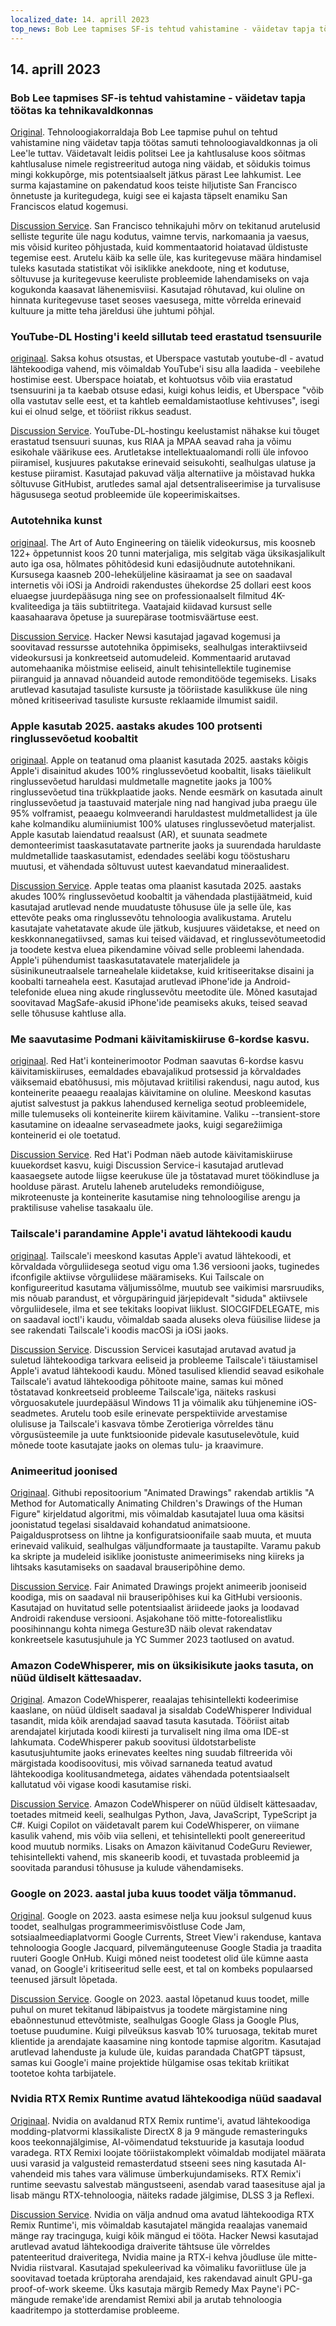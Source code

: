 ```yaml
---
localized_date: 14. aprill 2023
top_news: Bob Lee tapmises SF-is tehtud vahistamine - väidetav tapja töötas ka tehnikavaldkonnas
---
```




## 14. aprill 2023

### Bob Lee tapmises SF-is tehtud vahistamine - väidetav tapja töötas ka tehnikavaldkonnas

[Original](https://missionlocal.org/2023/04/bob-lee-killing-arrest-made-san-francisco/).
Tehnoloogiakorraldaja Bob Lee tapmise puhul on tehtud vahistamine ning väidetav tapja töötas samuti tehnoloogiavaldkonnas ja oli Lee'le tuttav. Väidetavalt leidis politsei Lee ja kahtlusaluse koos sõitmas kahtlusaluse nimele registreeritud autoga ning väidab, et sõidukis toimus mingi kokkupõrge, mis potentsiaalselt jätkus pärast Lee lahkumist. Lee surma kajastamine on pakendatud koos teiste hiljutiste San Francisco õnnetuste ja kuritegudega, kuigi see ei kajasta täpselt enamiku San Franciscos elatud kogemusi.

[Discussion Service](http://news.ycombinator.com/item?id=35555525).
San Francisco tehnikajuhi mõrv on tekitanud arutelusid selliste tegurite üle nagu kodutus, vaimne tervis, narkomaania ja vaesus, mis võisid kuriteo põhjustada, kuid kommentaatorid hoiatavad üldistuste tegemise eest. Arutelu käib ka selle üle, kas kuritegevuse määra hindamisel tuleks kasutada statistikat või isiklikke anekdoote, ning et kodutuse, sõltuvuse ja kuritegevuse keeruliste probleemide lahendamiseks on vaja kogukonda kaasavat lähenemisviisi. Kasutajad rõhutavad, kui oluline on hinnata kuritegevuse taset seoses vaesusega, mitte võrrelda erinevaid kultuure ja mitte teha järeldusi ühe juhtumi põhjal.

### YouTube-DL Hosting'i keeld sillutab teed erastatud tsensuurile

[originaal](https://torrentfreak.com/youtube-dl-hosting-ban-paves-the-way-to-privatized-censorship-230411/).
Saksa kohus otsustas, et Uberspace vastutab youtube-dl - avatud lähtekoodiga vahend, mis võimaldab YouTube'i sisu alla laadida - veebilehe hostimise eest. Uberspace hoiatab, et kohtuotsus võib viia erastatud tsensuurini ja ta kaebab otsuse edasi, kuigi kohus leidis, et Uberspace "võib olla vastutav selle eest, et ta kahtleb eemaldamistaotluse kehtivuses", isegi kui ei olnud selge, et tööriist rikkus seadust.

[Discussion Service](http://news.ycombinator.com/item?id=35553337).
YouTube-DL-hostingu keelustamist nähakse kui tõuget erastatud tsensuuri suunas, kus RIAA ja MPAA seavad raha ja võimu esikohale väärikuse ees. Arutletakse intellektuaalomandi rolli üle infovoo piiramisel, kusjuures pakutakse erinevaid seisukohti, sealhulgas ulatuse ja kestuse piiramist. Kasutajad pakuvad välja alternatiive ja mõistavad hukka sõltuvuse GitHubist, arutledes samal ajal detsentraliseerimise ja turvalisuse hägususega seotud probleemide üle kopeerimiskaitses.

### Autotehnika kunst

[originaal](https://www.howacarworks.com/video-course).
The Art of Auto Engineering on täielik videokursus, mis koosneb 122+ õppetunnist koos 20 tunni materjaliga, mis selgitab väga üksikasjalikult auto iga osa, hõlmates põhitõdesid kuni edasijõudnute autotehnikani. Kursusega kaasneb 200-leheküljeline käsiraamat ja see on saadaval internetis või iOSi ja Androidi rakendustes ühekordse 25 dollari eest koos eluaegse juurdepääsuga ning see on professionaalselt filmitud 4K-kvaliteediga ja täis subtiitritega. Vaatajaid kiidavad kursust selle kaasahaarava õpetuse ja suurepärase tootmisväärtuse eest.

[Discussion Service](http://news.ycombinator.com/item?id=35552393).
Hacker Newsi kasutajad jagavad kogemusi ja soovitavad ressursse autotehnika õppimiseks, sealhulgas interaktiivseid videokursusi ja konkreetseid automudeleid. Kommentaarid arutavad automehaanika mõistmise eeliseid, ainult tehisintellektile tuginemise piiranguid ja annavad nõuandeid autode remonditööde tegemiseks. Lisaks arutlevad kasutajad tasuliste kursuste ja tööriistade kasulikkuse üle ning mõned kritiseerivad tasuliste kursuste reklaamide ilmumist saidil.

### Apple kasutab 2025. aastaks akudes 100 protsenti ringlussevõetud koobaltit

[originaal](https://www.apple.com/newsroom/2023/04/apple-will-use-100-percent-recycled-cobalt-in-batteries-by-2025/).
Apple on teatanud oma plaanist kasutada 2025. aastaks kõigis Apple'i disainitud akudes 100% ringlussevõetud koobaltit, lisaks täielikult ringlussevõetud haruldasi muldmetalle magnetite jaoks ja 100% ringlussevõetud tina trükkplaatide jaoks. Nende eesmärk on kasutada ainult ringlussevõetud ja taastuvaid materjale ning nad hangivad juba praegu üle 95% volframist, peaaegu kolmveerandi haruldastest muldmetallidest ja üle kahe kolmandiku alumiiniumist 100% ulatuses ringlussevõetud materjalist. Apple kasutab laiendatud reaalsust (AR), et suunata seadmete demonteerimist taaskasutatavate partnerite jaoks ja suurendada haruldaste muldmetallide taaskasutamist, edendades seeläbi kogu tööstusharu muutusi, et vähendada sõltuvust uutest kaevandatud mineraalidest.

[Discussion Service](http://news.ycombinator.com/item?id=35554270).
Apple teatas oma plaanist kasutada 2025. aastaks akudes 100% ringlussevõetud koobaltit ja vähendada plastijäätmeid, kuid kasutajad arutlevad nende muudatuste tõhususe üle ja selle üle, kas ettevõte peaks oma ringlussevõtu tehnoloogia avalikustama. Arutelu kasutajate vahetatavate akude üle jätkub, kusjuures väidetakse, et need on keskkonnanegatiivsed, samas kui teised väidavad, et ringlussevõtumeetodid ja toodete kestva eluea pikendamine võivad selle probleemi lahendada. Apple'i pühendumist taaskasutatavatele materjalidele ja süsinikuneutraalsele tarneahelale kiidetakse, kuid kritiseeritakse disaini ja koobalti tarneahela eest. Kasutajad arutlevad iPhone'ide ja Android-telefonide eluea ning akude ringlussevõtu meetodite üle. Mõned kasutajad soovitavad MagSafe-akusid iPhone'ide peamiseks akuks, teised seavad selle tõhususe kahtluse alla.

### Me saavutasime Podmani käivitamiskiiruse 6-kordse kasvu.

[originaal](https://www.redhat.com/sysadmin/speed-containers-podman-raspberry-pi).
Red Hat'i konteinerimootor Podman saavutas 6-kordse kasvu käivitamiskiiruses, eemaldades ebavajalikud protsessid ja kõrvaldades väiksemaid ebatõhususi, mis mõjutavad kriitilisi rakendusi, nagu autod, kus konteinerite peaaegu reaalajas käivitamine on oluline. Meeskond kasutas ajutist salvestust ja pakkus lahendused kerneliga seotud probleemidele, mille tulemuseks oli konteinerite kiirem käivitamine. Valiku --transient-store kasutamine on ideaalne servaseadmete jaoks, kuigi segarežiimiga konteinerid ei ole toetatud.

[Discussion Service](http://news.ycombinator.com/item?id=35551830).
Red Hat'i Podman näeb autode käivitamiskiiruse kuuekordset kasvu, kuigi Discussion Service-i kasutajad arutlevad kaasaegsete autode liigse keerukuse üle ja tõstatavad muret töökindluse ja hoolduse pärast. Arutelu laheneb aruteludeks remondiõiguse, mikroteenuste ja konteinerite kasutamise ning tehnoloogilise arengu ja praktilisuse vahelise tasakaalu üle.

### Tailscale'i parandamine Apple'i avatud lähtekoodi kaudu

[originaal](https://tailscale.dev/blog/darwin-spelunking).
Tailscale'i meeskond kasutas Apple'i avatud lähtekoodi, et kõrvaldada võrguliidesega seotud vigu oma 1.36 versiooni jaoks, tuginedes ifconfigile aktiivse võrguliidese määramiseks. Kui Tailscale on konfigureeritud kasutama väljumissõlme, muutub see vaikimisi marsruudiks, mis nõuab parandust, et võrgupäringuid järjepidevalt "siduda" aktiivsele võrguliidesele, ilma et see tekitaks loopivat liiklust. SIOCGIFDELEGATE, mis on saadaval ioctl'i kaudu, võimaldab saada aluseks oleva füüsilise liidese ja see rakendati Tailscale'i koodis macOSi ja iOSi jaoks.

[Discussion Service](http://news.ycombinator.com/item?id=35559124).
Discussion Servicei kasutajad arutavad avatud ja suletud lähtekoodiga tarkvara eeliseid ja probleeme Tailscale'i täiustamisel Apple'i avatud lähtekoodi kaudu. Mõned tasulised kliendid seavad esikohale Tailscale'i avatud lähtekoodiga põhitoote maine, samas kui mõned tõstatavad konkreetseid probleeme Tailscale'iga, näiteks raskusi võrguosakutele juurdepääsul Windows 11 ja võimalik aku tühjenemine iOS-seadmetes. Arutelu toob esile erinevate perspektiivide arvestamise olulisuse ja Tailscale'i kasvava tõmbe Zerotieriga võrreldes tänu võrgusüsteemile ja uute funktsioonide pidevale kasutuselevõtule, kuid mõnede toote kasutajate jaoks on olemas tulu- ja kraavimure.

### Animeeritud joonised

[Originaal](https://fairanimateddrawings.com/site/home).
Githubi repositoorium "Animated Drawings" rakendab artiklis "A Method for Automatically Animating Children's Drawings of the Human Figure" kirjeldatud algoritmi, mis võimaldab kasutajatel luua oma käsitsi joonistatud tegelasi sisaldavaid kohandatud animatsioone. Paigaldusprotsess on lihtne ja konfiguratsioonifaile saab muuta, et muuta erinevaid valikuid, sealhulgas väljundformaate ja taustapilte. Varamu pakub ka skripte ja mudeleid isiklike joonistuste animeerimiseks ning kiireks ja lihtsaks kasutamiseks on saadaval brauseripõhine demo.

[Discussion Service](http://news.ycombinator.com/item?id=35561203).
Fair Animated Drawings projekt animeerib jooniseid koodiga, mis on saadaval nii brauseripõhises kui ka GitHubi versioonis. Kasutajad on huvitatud selle potentsiaalist äriideede jaoks ja loodavad Androidi rakenduse versiooni. Asjakohane töö mitte-fotorealistliku poosihinnangu kohta nimega Gesture3D näib olevat rakendatav konkreetsele kasutusjuhule ja YC Summer 2023 taotlused on avatud.

### Amazon CodeWhisperer, mis on üksikisikute jaoks tasuta, on nüüd üldiselt kättesaadav.

[Original](https://aws.amazon.com/blogs/aws/amazon-codewhisperer-free-for-individual-use-is-now-generally-available/).
Amazon CodeWhisperer, reaalajas tehisintellekti kodeerimise kaaslane, on nüüd üldiselt saadaval ja sisaldab CodeWhisperer Individual tasandit, mida kõik arendajad saavad tasuta kasutada. Tööriist aitab arendajatel kirjutada koodi kiiresti ja turvaliselt ning ilma oma IDE-st lahkumata. CodeWhisperer pakub soovitusi üldotstarbeliste kasutusjuhtumite jaoks erinevates keeltes ning suudab filtreerida või märgistada koodisoovitusi, mis võivad sarnaneda teatud avatud lähtekoodiga koolitusandmetega, aidates vähendada potentsiaalselt kallutatud või vigase koodi kasutamise riski.

[Discussion Service](http://news.ycombinator.com/item?id=35554460).
Amazon CodeWhisperer on nüüd üldiselt kättesaadav, toetades mitmeid keeli, sealhulgas Python, Java, JavaScript, TypeScript ja C#. Kuigi Copilot on väidetavalt parem kui CodeWhisperer, on viimane kasulik vahend, mis võib viia selleni, et tehisintellekti poolt genereeritud kood muutub normiks. Lisaks on Amazon käivitanud CodeGuru Reviewer, tehisintellekti vahend, mis skaneerib koodi, et tuvastada probleemid ja soovitada parandusi tõhususe ja kulude vähendamiseks.

### Google on 2023. aastal juba kuus toodet välja tõmmanud.

[Original](https://toolhub.tech/blog/Google-2023-Shutdown-Spree-6-Products-Pulled-in-Just-4-Months/).
Google on 2023. aasta esimese nelja kuu jooksul sulgenud kuus toodet, sealhulgas programmeerimisvõistluse Code Jam, sotsiaalmeediaplatvormi Google Currents, Street View'i rakenduse, kantava tehnoloogia Google Jacquard, pilvemänguteenuse Google Stadia ja traadita ruuteri Google OnHub. Kuigi mõned neist toodetest olid üle kümne aasta vanad, on Google'i kritiseeritud selle eest, et tal on kombeks populaarsed teenused järsult lõpetada.

[Discussion Service](http://news.ycombinator.com/item?id=35553421).
Google on 2023. aastal lõpetanud kuus toodet, mille puhul on muret tekitanud läbipaistvus ja toodete märgistamine ning ebaõnnestunud ettevõtmiste, sealhulgas Google Glass ja Google Plus, toetuse puudumine. Kuigi pilveüksus kasvab 10% turuosaga, tekitab muret klientide ja arendajate kaasamine ning kontode tapmise algoritm. Kasutajad arutlevad lahenduste ja kulude üle, kuidas parandada ChatGPT täpsust, samas kui Google'i maine projektide hülgamise osas tekitab kriitikat tootetoe kohta tarbijatele.

### Nvidia RTX Remix Runtime avatud lähtekoodiga nüüd saadaval

[Originaal](https://www.nvidia.com/en-us/geforce/news/rtx-remix-runtime-open-source-download/).
Nvidia on avaldanud RTX Remix runtime'i, avatud lähtekoodiga modding-platvormi klassikaliste DirectX 8 ja 9 mängude remasteringuks koos teekonnajälgimise, AI-võimendatud tekstuuride ja kasutaja loodud varadega. RTX Remixi loojate tööriistakomplekt võimaldab modijatel määrata uusi varasid ja valgusteid remasterdatud stseeni sees ning kasutada AI-vahendeid mis tahes vara välimuse ümberkujundamiseks. RTX Remix'i runtime seevastu salvestab mängustseeni, asendab varad taasesituse ajal ja lisab mängu RTX-tehnoloogia, näiteks radade jälgimise, DLSS 3 ja Reflexi.

[Discussion Service](http://news.ycombinator.com/item?id=35552378).
Nvidia on välja andnud oma avatud lähtekoodiga RTX Remix Runtime'i, mis võimaldab kasutajatel mängida reaalajas vanemaid mänge ray tracinguga, kuigi kõik mängud ei tööta. Hacker Newsi kasutajad arutlevad avatud lähtekoodiga draiverite tähtsuse üle võrreldes patenteeritud draiveritega, Nvidia maine ja RTX-i kehva jõudluse üle mitte-Nvidia riistvaral. Kasutajad spekuleerivad ka võimaliku favoriitluse üle ja soovitavad toetada krüptoraha arendajaid, kes rakendavad ainult GPU-ga proof-of-work skeeme. Üks kasutaja märgib Remedy Max Payne'i PC-mängude remake'ide arendamist Remixi abil ja arutab tehnoloogia kaadritempo ja stotterdamise probleeme.

</Steps>
